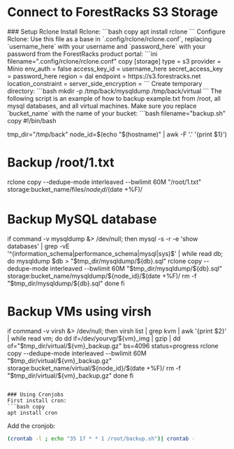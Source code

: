 
# Connect to ForestRacks S3 Storage

<Steps>
### Setup Rclone
Install Rclone:
```bash copy
apt install rclone
```
Configure Rclone:
Use this file as a base in `.config/rclone/rclone.conf`, replacing `username_here` with your username and `password_here` with your password from the ForestRacks product portal:
```ini filename=".config/rclone/rclone.conf" copy
[storage]
type = s3
provider = Minio
env_auth = false
access_key_id = username_here
secret_access_key = password_here
region = dal
endpoint = https://s3.forestracks.net
location_constraint =
server_side_encryption =
```
Create temporary directory:
```bash
mkdir -p /tmp/back/mysqldump /tmp/back/virtual 
```
The following script is an example of how to backup example.txt from /root, all mysql databases, and all virtual machines. Make sure you replace `bucket_name` with the name of your bucket:
```bash filename="backup.sh" copy
#!/bin/bash

tmp_dir="/tmp/back"
node_id=$(echo "$(hostname)" | awk -F '.' '{print $1}')

# Backup /root/1.txt
rclone copy --dedupe-mode interleaved --bwlimit 60M "/root/1.txt" storage:bucket_name/files/${node_id}/$(date +%F)/

# Backup MySQL database
if command -v mysqldump &> /dev/null; then
  mysql -s -r -e 'show databases' | grep -vE '^(information_schema|performance_schema|mysql|sys)$' | while read db; do
    mysqldump $db > "$tmp_dir/mysqldump/${db}.sql"
    rclone copy --dedupe-mode interleaved --bwlimit 60M "$tmp_dir/mysqldump/${db}.sql" storage:bucket_name/mysqldump/${node_id}/$(date +%F)/
    rm -f "$tmp_dir/mysqldump/${db}.sql"
  done
fi

# Backup VMs using virsh
if command -v virsh &> /dev/null; then
  virsh list | grep kvm | awk '{print $2}' | while read vm; do
    dd if=/dev/yourvg/${vm}_img | gzip | dd of="$tmp_dir/virtual/${vm}_backup.gz" bs=4096 status=progress
    rclone copy --dedupe-mode interleaved --bwlimit 60M "$tmp_dir/virtual/${vm}_backup.gz" storage:bucket_name/virtual/${node_id}/$(date +%F)/
    rm -f "$tmp_dir/virtual/${vm}_backup.gz"
  done
fi
```

### Using Cronjobs
First install cron:
```bash copy
apt install cron
```
Add the cronjob:
```bash copy
(crontab -l ; echo "35 17 * * 1 /root/backup.sh")| crontab -
```
</Steps>